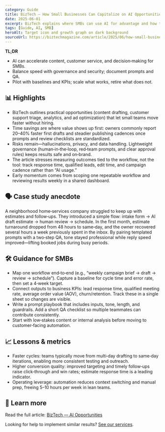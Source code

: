 ```yaml
---
category: Guide
title: BizTech — How Small Businesses Can Capitalize on AI Opportunities
date: 2025-06-01
excerpt: BizTech explains where SMBs can use AI for advantage and how to implement safely.
tags: [Guide, AI, SMB]
heroAlt: Target icon and growth graph on dark background
sourceUrl: https://biztechmagazine.com/article/2025/06/how-small-businesses-can-capitalize-their-artificial-intelligence-opportunities
---
```


**TL;DR**

- AI can accelerate content, customer service, and decision‑making for SMBs.
- Balance speed with governance and security; document prompts and QA.
- Pilot with baselines and KPIs; scale what works, retire what does not.

## 📊 Highlights

- BizTech outlines practical opportunities (content drafting, customer support triage, analytics, and ad optimization) that let small teams move faster without hiring.
- Time savings are where value shows up first: owners commonly report 20–40% faster first drafts and steadier publishing cadences once prompts and review checklists are standardized.
- Risks remain—hallucinations, privacy, and data handling. Lightweight governance (human‑in‑the‑loop, red‑team prompts, and clear approval rules) keeps results safe and on‑brand.
- The article stresses measuring outcomes tied to the workflow, not the tool: track response time, qualified leads, edit time, and campaign cadence rather than “AI usage.”
- Early momentum comes from scoping one repeatable workflow and reviewing results weekly in a shared dashboard.

## 🗣 Case study anecdote

A neighborhood home‑services company struggled to keep up with estimates and follow‑ups. They introduced a simple flow: intake form → AI draft estimate → human review → schedule. In the first month, estimate turnaround dropped from 48 hours to same‑day, and the owner recovered several hours a week previously spent in the inbox. By pairing templated prompts with a two‑step QA, tone stayed professional while reply speed improved—lifting booked jobs during busy periods.

## 🛠 Guidance for SMBs

- Map one workflow end‑to‑end (e.g., “weekly campaign brief → draft → review → schedule”). Capture a baseline for cycle time and error rate, then set a 4‑week target.
- Connect outputs to business KPIs: lead response time, qualified meeting rate, average order value (AOV), churn/retention. Track these in a single sheet so changes are visible.
- Write a prompt playbook that includes inputs, tone, length, and guardrails. Add a short QA checklist so multiple teammates can contribute consistently.
- Start with low‑stakes content or internal analysis before moving to customer‑facing automation.

## 📈 Lessons & metrics

- Faster cycles: teams typically move from multi‑day drafting to same‑day iterations, enabling more consistent testing and outreach.
- Higher conversion quality: improved targeting and timely follow‑ups raise click‑through and win rates; estimate response time is a leading indicator.
- Operating leverage: automation reduces context switching and manual prep, freeing 5–10 hours per week in lean teams.

## 🔗 Learn more

Read the full article: <a href="https://biztechmagazine.com/article/2025/06/how-small-businesses-can-capitalize-their-artificial-intelligence-opportunities" target="_blank" rel="noopener noreferrer">BizTech — AI Opportunities</a>

Looking for help to implement similar results? <a href="/services">See our services</a>.
